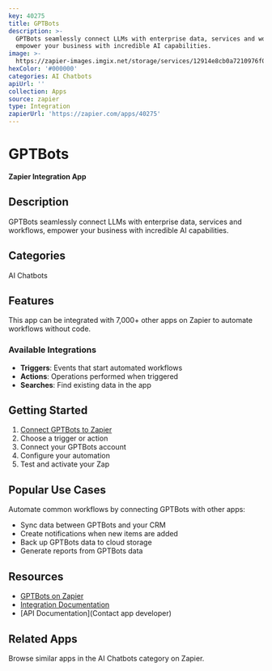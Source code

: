 ```yaml
---
key: 40275
title: GPTBots
description: >-
  GPTBots seamlessly connect LLMs with enterprise data, services and workflows,
  empower your business with incredible AI capabilities.
image: >-
  https://zapier-images.imgix.net/storage/services/12914e8cb0a7210976f0fd1b16494825.png?auto=format%2Ccompress&ixlib=python-3.0.0&q=50
hexColor: '#000000'
categories: AI Chatbots
apiUrl: ''
collection: Apps
source: zapier
type: Integration
zapierUrl: 'https://zapier.com/apps/40275'
---
```

# GPTBots

**Zapier Integration App**

## Description

GPTBots seamlessly connect LLMs with enterprise data, services and workflows, empower your business with incredible AI capabilities.

## Categories

AI Chatbots

## Features

This app can be integrated with 7,000+ other apps on Zapier to automate workflows without code.

### Available Integrations

- **Triggers**: Events that start automated workflows
- **Actions**: Operations performed when triggered
- **Searches**: Find existing data in the app

## Getting Started

1. [Connect GPTBots to Zapier](https://zapier.com/apps/40275)
2. Choose a trigger or action
3. Connect your GPTBots account
4. Configure your automation
5. Test and activate your Zap

## Popular Use Cases

Automate common workflows by connecting GPTBots with other apps:

- Sync data between GPTBots and your CRM
- Create notifications when new items are added
- Back up GPTBots data to cloud storage
- Generate reports from GPTBots data

## Resources

- [GPTBots on Zapier](https://zapier.com/apps/40275)
- [Integration Documentation](https://zapier.com/apps/40275/integrations)
- [API Documentation](Contact app developer)

## Related Apps

Browse similar apps in the AI Chatbots category on Zapier.
